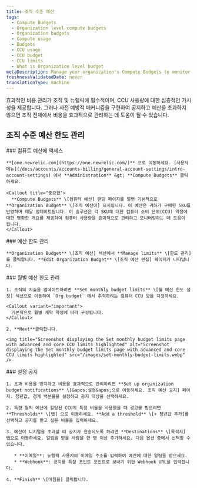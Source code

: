```yaml
---
title: 조직 수준 예산
tags:
  - Compute Budgets
  - Organization level compute budgets
  - Organization budgets
  - Compute usage
  - Budgets
  - CCU usage
  - CCU budget
  - CCU limits
  - What is Organization level budget
metaDescription: Manage your organization's Compute Budgets to monitor and alert on Compute Consumption Unit (CCU) usage.
freshnessValidatedDate: never
translationType: machine
---
```


효과적인 비용 관리가 조직 및 뉴렐릭에 필수적이며, CCU 사용량에 대한 심층적인 가시성을 제공합니다. 그러나 사전 예방적 메커니즘을 구현하여 공지하고 예산을 초과하지 않으면 조직 전체에서 비용을 효과적으로 관리하는 데 도움이 될 수 있습니다.

## 조직 수준 예산 한도 관리

<Steps>
  <Step>
    ### 컴퓨트 예산에 액세스

    **[one.newrelic.com](https://one.newrelic.com/)** 으로 이동하세요. [사용자 메뉴](/docs/accounts/accounts-billing/general-account-settings/intro-account-settings) 에서 **Administration** &gt; **Compute Budgets** 클릭하세요.

    <Callout title="중요한">
      **Compute Budgets** \[컴퓨터 예산] 랜딩 페이지를 열면 기본적으로 **Organization Budget** \[조직 예산이] 표시됩니다. 이 예산은 귀하가 구매한 SKU를 반영하며 매달 업데이트됩니다. 이 솔루션은 각 SKU에 대한 컴퓨터 소비 단위(CCU) 약정에 대한 명확한 개요를 제공하여 컴퓨터 사용량을 효과적으로 관리하고 모니터링하는 데 도움이 됩니다.
    </Callout>
  </Step>

  <Step>
    ### 예산 한도 관리

    **Organization Budget** \[조직 예산] 섹션에서 **Manage limits** \[한도 관리]를 클릭합니다. **Edit Organization Budget** \[조직 예산 편집] 페이지가 나타납니다.
  </Step>

  <Step>
    ### 월별 예산 한도 관리

    1. 조직의 지출을 업데이트하려면 **Set monthly budget limits** \[월 예산 한도 설정] 섹션으로 이동하여 `Org budget` 에서 추적하려는 컴퓨터 CCU 양을 지정하세요.

    <Callout variant="important">
      기본적으로 월별 계약 약정에 따라 구성됩니다.
    </Callout>

    2. **Next**클릭합니다.

    <img title="Screenshot displaying the Set monthly budget limits page with advanced and core CCU limits highlighted" alt="Screenshot displaying the Set monthly budget limits page with advanced and core CCU limits highlighted" src="/images/set-monthly-budget-limits.webp" />
  </Step>

  <Step>
    ### 설정 공지

    1. 초과 비용을 방지하고 비용을 효과적으로 관리하려면 **Set up organization budget notifications** \[&apos;설정&apos;으로 이동하세요. 조직 예산 공지] 페이지. 청년값, 경계 백분율을 설정하고 공지 대상을 선택하세요.

    2. 특정 월의 예산에 할당된 CCU의 특정 비율을 사용했을 때 경고를 받으려면 **Thresholds** \[탭] 으로 이동하세요. **Add a threshold** \[+ 청년값 추가]를 선택하고 공지를 받고 싶은 비율을 입력하세요.

    3. 예산이 디지털을 초과할 때 공지가 전송되도록 하려면 **Destinations** \[목적지] 탭으로 이동하세요. 알림을 받을 사람을 한 명 이상 추가하세요. 다음 옵션 중에서 선택할 수 있습니다.

       * **이메일**: 뉴렐릭 사용자의 이메일 주소를 입력하여 예산에 대한 알림을 받으세요.
       * **Webhook**: 공지를 특정 포인트 포인트로 보내기 위한 Webhook URL을 입력합니다.

    4. **Finish** \[마침을] 클릭합니다.
  </Step>
</Steps>